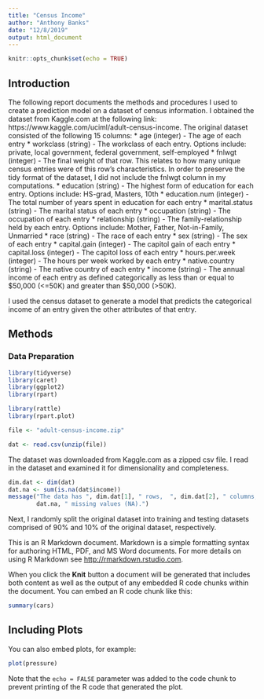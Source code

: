 ```yaml
---
title: "Census Income"
author: "Anthony Banks"
date: "12/8/2019"
output: html_document
---
```


```r
knitr::opts_chunk$set(echo = TRUE)
```

## Introduction

The following report documents the methods and procedures I used to create a prediction model on a dataset of census information.  I obtained the dataset from Kaggle.com at the following link: https://www.kaggle.com/uciml/adult-census-income.  The original dataset consisted of the following 15 columns:
* age (integer) - The age of each entry
* workclass (string) - The workclass of each entry.  Options include: private, local government, federal government, self-employed
* fnlwgt (integer) - The final weight of that row.  This relates to how many unique census entries were of this row's characteristics.  In order to preserve the tidy format of the dataset, I did not include the fnlwgt column in my computations.
* education (string) - The highest form of education for each entry.  Options include: HS-grad, Masters, 10th
* education.num (integer) - The total number of years spent in education for each entry
* marital.status (string) - The marital status of each entry
* occupation (string) - The occupation of each entry
* relationship (string) - The family-relationship held by each entry.  Options include: Mother, Father, Not-in-Family, Unmarried
* race (string) - The race of each entry
* sex (string) - The sex of each entry
* capital.gain (integer) - The capitol gain of each entry
* capital.loss (integer) - The capitol loss of each entry
* hours.per.week (integer) - The hours per week worked by each entry
* native.country (string) - The native country of each entry
* income (string) - The annual income of each entry as defined categorically as less than or equal to $50,000 (<=50K) and greater than $50,000 (>50K).

I used the census dataset to generate a model that predicts the categorical income of an entry given the other attributes of that entry.  


## Methods
### Data Preparation
```r
library(tidyverse)
library(caret)
library(ggplot2)
library(rpart)				       

library(rattle)					
library(rpart.plot)			

file <- "adult-census-income.zip"

dat <- read.csv(unzip(file))

```

The dataset was downloaded from Kaggle.com as a zipped csv file.  I read in the dataset and examined it for dimensionality and completeness. 

```r
dim.dat <- dim(dat)
dat.na <- sum(is.na(dat$income))
message("The data has ", dim.dat[1], " rows,  ", dim.dat[2], " columns, and ", 
        dat.na, " missing values (NA).")
```

Next, I randomly split the original dataset into training and testing datasets comprised of 90% and 10% of the original dataset, respectively.  























This is an R Markdown document. Markdown is a simple formatting syntax for authoring HTML, PDF, and MS Word documents. For more details on using R Markdown see <http://rmarkdown.rstudio.com>.

When you click the **Knit** button a document will be generated that includes both content as well as the output of any embedded R code chunks within the document. You can embed an R code chunk like this:

```r
summary(cars)
```

## Including Plots

You can also embed plots, for example:

```r
plot(pressure)
```

Note that the `echo = FALSE` parameter was added to the code chunk to prevent printing of the R code that generated the plot.
